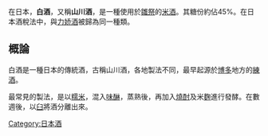 在日本，'''白酒'''，又稱'''山川酒'''，是一種使用於[[雛祭|雛祭]]的[[米酒|米酒]]。其糖份約佔45%。在日本酒稅法中，與[[力娇酒|力娇酒]]被歸為同一種類。

==概論==
白酒是一種日本的傳統酒，古稱山川酒，各地製法不同，最早起源於[[博多|博多]]地方的[[練酒|練酒]]。

最常見的製法，是以[[糯米|糯米]]，混入[[味醂|味醂]]，蒸熟後，再加入[[燒酎|燒酎]]及米[[麴|麴]]進行發酵。在數週後，以[[臼|臼]]將酒分離出來。

[[Category:日本酒|Category:日本酒]]